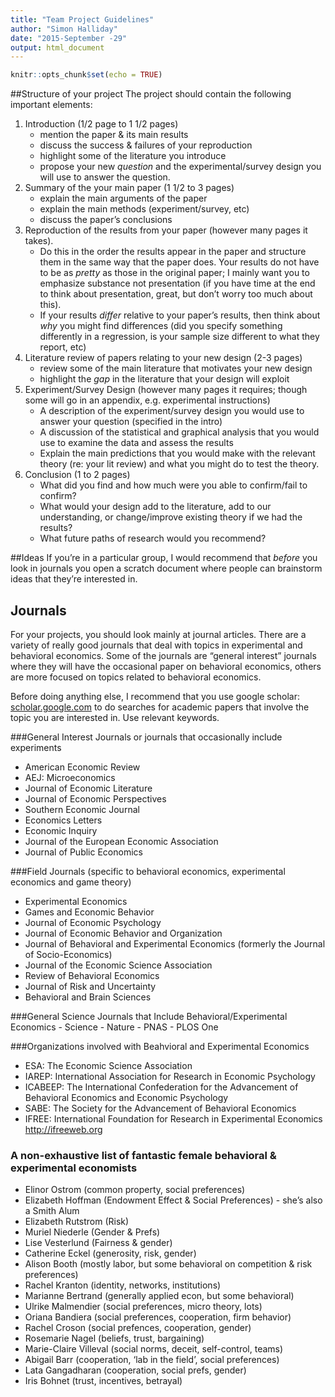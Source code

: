 ```yaml
---
title: "Team Project Guidelines"
author: "Simon Halliday"
date: "2015-September -29"
output: html_document
---
```


```r
knitr::opts_chunk$set(echo = TRUE)
```

##Structure of your project
The project should contain the following important elements: 

1. Introduction (1/2 page to 1 1/2 pages) 
    - mention the paper & its main results
    - discuss the success & failures of your reproduction 
    - highlight some of the literature you introduce 
    - propose your new *question* and the experimental/survey design you will
    use to answer the question. 
2. Summary of the your main paper (1 1/2 to 3 pages)
    - explain the main arguments of the paper
    - explain the main methods (experiment/survey, etc)
    - discuss the paper's conclusions
3. Reproduction of the results from your paper (however many pages it takes). 
    - Do this in the order the results appear in the paper and structure them 
    in the same way that the paper does. Your results do not have to be as 
    *pretty* as those in the original paper; I mainly want you to emphasize 
    substance not presentation (if you have time at the end to think 
    about presentation, great, but don't worry too much about this). 
    - If your results *differ* relative to your paper's results, then think
    about *why* you might find differences (did you specify something 
    differently in a regression, is your sample size different to what they
    report, etc)
4. Literature review of papers relating to your new design (2-3 pages)
    - review some of the main literature that motivates your new design
    - highlight the *gap* in the literature that your design will exploit
5. Experiment/Survey Design (however many pages it requires; though some will go in an appendix, e.g. experimental instructions)
    - A description of the experiment/survey design you would use to answer
your question (specified in the intro) 
    - A discussion of the statistical and graphical analysis that you would use 
    to examine the data and assess the results 
    - Explain the main predictions that you would make with the relevant theory
    (re: your lit review) and what you might do to test the theory.
6. Conclusion (1 to 2 pages)
    - What did you find and how much were you able to confirm/fail to confirm? 
    - What would your design add to the literature, add to our understanding, or change/improve existing theory if we had the results?
    - What future paths of research would you recommend? 

##Ideas
If you're in a particular group, I would recommend that *before* you look in journals you open a scratch document where people can brainstorm ideas that they're interested in. 

## Journals
For your projects, you should look mainly at journal articles. There are a variety of really good journals that deal with topics in experimental and behavioral economics. Some of the journals are "general interest" journals where they will have the occasional paper on behavioral economics, others are more focused on topics related to behavioral economics. 

Before doing anything else, I recommend that you use google scholar: [scholar.google.com](http://scholar.google.com) to do searches for academic papers that involve the topic you are interested in. Use relevant keywords. 

###General Interest Journals or journals that occasionally include experiments

- American Economic Review 
- AEJ: Microeconomics 
- Journal of Economic Literature
- Journal of Economic Perspectives
- Southern Economic Journal 
- Economics Letters
- Economic Inquiry
- Journal of the European Economic Association 
- Journal of Public Economics

###Field Journals (specific to behavioral economics, experimental economics and game theory)

- Experimental Economics
- Games and Economic Behavior
- Journal of Economic Psychology
- Journal of Economic Behavior and Organization
- Journal of Behavioral and Experimental Economics (formerly the Journal of Socio-Economics)
- Journal of the Economic Science Association 
- Review of Behavioral Economics
- Journal of Risk and Uncertainty
- Behavioral and Brain Sciences

###General Science Journals that Include Behavioral/Experimental Economics
- Science
- Nature
- PNAS
- PLOS One

###Organizations involved with Beahvioral and Experimental Economics

- ESA: The Economic Science Association
- IAREP: International Association for Research in Economic Psychology
- ICABEEP: The International Confederation for the Advancement of Behavioral Economics and Economic Psychology
- SABE: The Society for the Advancement of Behavioral Economics
- IFREE: International Foundation for Research in Experimental Economics [http://ifreeweb.org](http://ifreeweb.org)



### A non-exhaustive list of fantastic female behavioral & experimental economists

- Elinor Ostrom (common property, social preferences)
- Elizabeth Hoffman (Endowment Effect & Social Preferences) - she's also a Smith Alum
- Elizabeth Rutstrom (Risk)
- Muriel Niederle (Gender & Prefs)
- Lise Vesterlund (Fairness & gender)
- Catherine Eckel (generosity, risk, gender)
- Alison Booth (mostly labor, but some behavioral on competition & risk preferences)
- Rachel Kranton (identity, networks, institutions)
- Marianne Bertrand (generally applied econ, but some behavioral)
- Ulrike Malmendier (social preferences, micro theory, lots)
- Oriana Bandiera (social preferences, cooperation, firm behavior)
- Rachel Croson (social prefences, cooperation, gender)
- Rosemarie Nagel (beliefs, trust, bargaining)
- Marie-Claire Villeval (social norms, deceit, self-control, teams)
- Abigail Barr (cooperation, 'lab in the field', social preferences)
- Lata Gangadharan (cooperation, social prefs, gender)
- Iris Bohnet (trust, incentives, betrayal)

